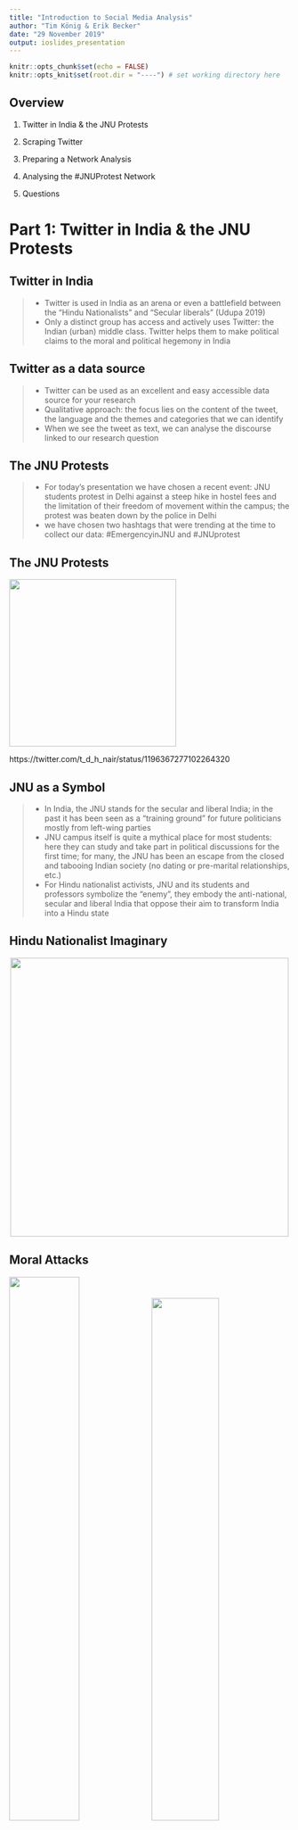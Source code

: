 ---
title: "Introduction to Social Media Analysis"
author: "Tim König & Erik Becker"
date: "29 November 2019"
output: ioslides_presentation
---

```{r setup, include=FALSE}
knitr::opts_chunk$set(echo = FALSE)
knitr::opts_knit$set(root.dir = "----") # set working directory here
```

## Overview

1. Twitter in India & the JNU Protests

2. Scraping Twitter

3. Preparing a Network Analysis

4. Analysing the #JNUProtest Network

5. Questions



# Part 1: Twitter in India & the JNU Protests

## Twitter in India

>- Twitter is used in India as an arena or even a battlefield between the “Hindu Nationalists” and “Secular liberals” (Udupa 2019)
>- Only a distinct group has access and actively uses Twitter: the Indian (urban) middle class. Twitter helps them to make political claims to the moral and political hegemony in India


## Twitter as a data source

>- Twitter can be used as an excellent and easy accessible data source for your research
>- Qualitative approach: the focus lies on the content of the tweet, the language and the themes and categories that we can identify
>- When we see the tweet as text, we can analyse the discourse linked to our research question


## The JNU Protests

>- For today’s presentation we have chosen a recent event:
  JNU students protest in Delhi against a steep hike in hostel fees and the limitation of their freedom of movement within the campus; the protest was beaten down by the police in Delhi
>- we have chosen two hashtags that were trending at the time to collect our data: #EmergencyinJNU and #JNUprotest


## The JNU Protests

![](tweet_4.png){height=300px}

https://twitter.com/t_d_h_nair/status/1196367277102264320

## JNU as a Symbol

>- In India, the JNU stands for the secular and liberal India; in the past it has been seen as a “training ground” for future politicians mostly from left-wing parties
>- JNU campus itself is quite a mythical place for most students: here they can study and take part in political discussions for the first time; for many, the JNU has been an escape from the closed and tabooing Indian society (no dating or pre-marital relationships, etc.)
>- For Hindu nationalist activists, JNU and its students and professors symbolize the “enemy”, they embody the anti-national, secular and liberal India that oppose their aim to transform India into a Hindu state


## Hindu Nationalist Imaginary
<center>
![](nationalist_imagery.png){height=500px} 
</center>

## Moral Attacks

![](tweet_2.png){width=50%} ![](tweet_3.png){width=49%}


## Moral Attacks

![](tweet_1.png){height=500px}



# Part 2: Scraping Twitter

## Access to the Twitter API

>- API = Aplication programming interface. Gives access to the functions of the platform
>- API access can be applied for via https://developer.twitter.com/en/apply-for-access
>- Requires a twitter account
>- During the application, reasons for the API use must be submitted
>- Academic use is usually granted access. Make sure, however, not to violate Twitter's terms of use in the description of your project
>- Other platforms, like youtube or facebook, have APIs that can be used for scraping as well  
(In case of Facebook, however, access got extremely retricted after Cambridge Analytica)

## Access to the Twitter API

Access to the Twitter API gives you an access token that needs to be loaded into R when scraping

```{r echo = TRUE}
load("twittertoken.RDa")
```

<!-- In fact, this token first needs to be made into a dataformat usable by R.  -->
<!-- Type 'vignette("auth", package = "rtweet")' in R for more info -->



<!-- ## The Twitter APIs -->
<!-- ### Stream API -->
<!-- - works like the timeline -->
<!-- - live stream of all tweets within the specified search query -->
<!-- - caps at 1% of the global Twitter traffic -->
<!-- - good for prolonged scraping of conversations -->
<!-- - no good for getting retweets / likes -->


<!-- ## The Twitter APIs -->
<!-- ### REST API -->
<!-- - works like the Search on Twitter -->
<!-- - gets all tweets to a specific seach query, e.g. hashtag(s) -->
<!-- - limited to 18.000 tweets per call from no more than 7 days ago -->
<!-- - can also get user data, like followers or timelines (with varying call limits)   -->


<!-- ## The Twitter APIs -->
<!-- - Both APIs have an undisclosed bias, as Twitter filters Tweets according to "relevance"   -->
<!-- - Results from the two APIs can vary, however slightly   -->
<!-- - For most apllication, repeated searches of Tweets via the REST API work best   -->


<!-- ## The Twitter APIs (cont.) -->
<!-- ### Firehose API -->
<!-- - unrestricted live stream of global Twitter traffic -->
<!-- - requires vast amounts of ressources to store, and then filter, the results -->
<!-- - commercial access only   -->

<!-- \+ APIs forAdvertisement, Direct Messages, Embedment etc.  -->

## Scraping Twitter with R

>- R is a programming language with an easy-to-use interface called R Studio
>- It is free and open source
>- Mostly used for statistical applications, but very flexible
>- Additional functionality is provided by user-devloped packages
>- Popular among Social Scientists

## Scraping Twitter with the package rtweet
```{r echo = TRUE}
library(rtweet)
```

<!-- ## Scraping Twitter with the package rtweet -->
<!-- ### Stream -->
<!-- ```{r echo = TRUE} -->
<!-- stream <- stream_tweets(q, timeout = 30, token = twitter_token) -->
<!-- View(stream) -->
<!-- ``` -->

### Search
```{r echo = TRUE, message = FALSE}
search <- search_tweets(q = "#JNUProtests OR EmergencyinJNU", 
                        n = 1000, 
                        token = twitter_token)
View(search)
```
>- basically works like the search on Twitter
>- returns a maximum 18.000 tweets per call from up to 7 days ago
>- rtweet also allows to get user data, like followers or timelines, with its different functions




# Part 3: Preparing a Network Analysis

## Making tweets into a network graph

```{r echo = TRUE, message = FALSE}
library(igraph)
library(graphTweets)
```

```{r echo = TRUE}
load("JNUProtest_search.RDa")

search %>%
  gt_edges(screen_name, mentions_screen_name) %>%
  gt_nodes() %>%
  gt_graph() -> mentions_graph
```

>- Users become Nodes in the network
>- Mentions (@s, Retweets, Comments, Replies) become Edges between Nodes


## Exporting the Network Graph to Gephi

- Gephi (https://gephi.org/) is a great, free and easy to use tool for netowrk visualisation and analysis

- Standard R dataformat is not supported, we have to export our Graph

```{r echo = TRUE, message = FALSE}
library(rgexf)

nodes_df <- data.frame(ID = c(1:vcount(mentions_graph)), 
                       NAME = V(mentions_graph)$name)
edges_df <- as.data.frame(get.edges(mentions_graph, 
                       c(1:ecount(mentions_graph))))
edges_df$n <- E(mentions_graph)$n

write.gexf(nodes = nodes_df[1:2], 
           edges = edges_df[1:2], 
           edgesWeight = edges_df$n, 
           defaultedgetype = "directed", 
           output = "workshop_mentions_graph_2.gexf")
```


# Part 4: Analysing the #JNUProtest Network



# Questions?

## More Questions?

Send us an email to   
erikbecker@hotmail.de  
or  
tim.koenig@wzb.eu


## Further Readings
Bennett, W. Lance, und Barbara Pfetsch. 2018. „Rethinking Political Communication in a Time of Disrupted Public Spheres“. Journal of Communication 68 (2): 243–53. https://doi.org/10.1093/joc/jqx017.  

Bruns, Axel, und Jean Burgess. 2012. „Researching News Discussion on Twitter“. Journalism Studies 13 (5–6): 801–14. https://doi.org/10.1080/1461670X.2012.664428.  

Luke, Douglas A. 2015. A User’s Guide to Network Analysis in R. Use R! Springer International Publishing. https://doi.org/10.1007/978-3-319-23883-8.  


## Further Readings (cont.)
Maireder, Axel, und Stephan Schlögl. 2014. „24 Hours of an #outcry: The Networked Publics of a Socio-Political Debate“. European Journal of Communication 29 (6): 687–702. https://doi.org/10.1177/0267323114545710.  

Meraz, Sharon, und Zizi Papacharissi. 2013. „Networked Gatekeeping and Networked Framing on #Egypt“. The International Journal of Press/Politics 18 (2): 138–66. https://doi.org/10.1177/1940161212474472.

